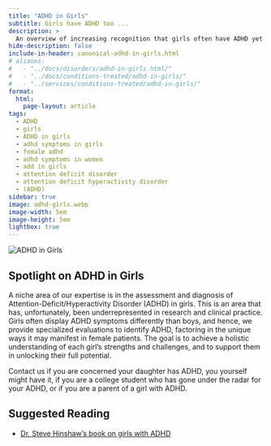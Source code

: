 ```yaml
---
title: "ADHD in Girls"
subtitle: Girls have ADHD too ...
description: >
  An overview of increasing recognition that girls often have ADHD yet go undiagnosed most of the time.
hide-description: false
include-in-header: canonical-adhd-in-girls.html
# aliases:
#   - "../docs/disorders/adhd-in-girls.html/"
#   - "../docs/conditions-treated/adhd-in-girls/"
#   - "../services/conditions-treated/adhd-in-girls/"
format:
  html:
    page-layout: article
tags:
  - ADHD
  - girls
  - ADHD in girls
  - adhd symptoms in girls
  - female adhd
  - adhd symptoms in women
  - add in girls
  - attention deficit disorder
  - attention deficit hyperactivity disorder
  - (ADHD)
sidebar: true
image: adhd-girls.webp
image-width: 5em
image-height: 5em
lightbox: true
---
```


![](adhd-girls.webp "ADHD in Girls"){fig-alt="A brainworkup kids logo for adhd in girls."}

## Spotlight on ADHD in Girls

A niche area of our expertise is in the assessment and diagnosis of Attention-Deficit/Hyperactivity Disorder (ADHD) in girls. This is an area that has, unfortunately, been underrepresented in research and clinical practice. Girls often display ADHD symptoms differently than boys, and hence, we provide specialized evaluations to identify ADHD, factoring in the unique ways it may manifest in female patients. The goal is to achieve a holistic understanding of each girl's strengths and challenges, and to support them in unlocking their full potential.

Contact us if you are concerned your daughter has ADHD, you yourself might have it, if you are a college student who has gone under the radar for your ADHD, or if you are a parent of a girl with ADHD.

## Suggested Reading

- [Dr. Steve Hinshaw's book on girls with ADHD](https://www.guilford.com/books/Straight-Talk-about-ADHD-in-Girls/Stephen-Hinshaw/9781462547517)
